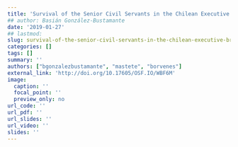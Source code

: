 ```yaml
---
title: 'Survival of the Senior Civil Servants in the Chilean Executive Branch'
## author: Basián González-Bustamante
date: '2019-01-27'
## lastmod:
slug: survival-of-the-senior-civil-servants-in-the-chilean-executive-branch
categories: []
tags: []
summary: ''
authors: ["bgonzalezbustamante", "mastete", "borvenes"]
external_link: 'http://doi.org/10.17605/OSF.IO/WBF6M'
image: 
  caption: ''
  focal_point: ''
  preview_only: no
url_code: ''
url_pdf: ''
url_slides: ''
url_video: ''
slides: ''
---
```


